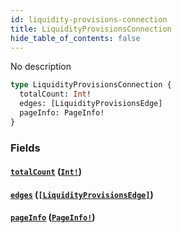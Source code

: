 ```yaml
---
id: liquidity-provisions-connection
title: LiquidityProvisionsConnection
hide_table_of_contents: false
---
```



No description

```graphql
type LiquidityProvisionsConnection {
  totalCount: Int!
  edges: [LiquidityProvisionsEdge]
  pageInfo: PageInfo!
}
```


### Fields

#### [`totalCount`](#) ([`Int!`](/mainnet/api/graphql/scalars/int))




#### [`edges`](#) ([`[LiquidityProvisionsEdge]`](/mainnet/api/graphql/objects/liquidity-provisions-edge))




#### [`pageInfo`](#) ([`PageInfo!`](/mainnet/api/graphql/objects/page-info))






